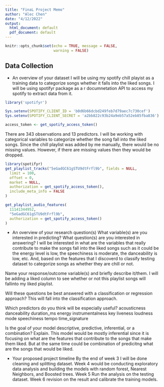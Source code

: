 ```yaml
---
title: "FinaL Project Memo"
author: "Alec Chen"
date: "4/12/2022"
output:
  html_document: default
  pdf_document: default
---
```


```r
knitr::opts_chunk$set(echo = TRUE, message = FALSE,
                      warning = FALSE)
```

## Data Collection
- An overview of your dataset
I will be using my spotify chill playist as a training data to categorize  songs whether it falls into the liked songs. I will be using spotifyr package as a r documnetation API to access my spotify to extract data from it. 
```r
library('spotifyr')
```

```r
Sys.setenv(SPOTIFY_CLIENT_ID = 'b0d6b66dcbd249feb7d79aec7c730cef')
Sys.setenv(SPOTIFY_CLIENT_SECRET = 'a2bb822c93b24a9eb57a52eb85fba836')

access_token <- get_spotify_access_token()
```
There are 343 observations and 13 predictors. I will be working with categorical variables to categorize whether the song fall into the liked songs. Since the chill playlist was added by me manually, there would be no missing values. However, if there are missing values then they would be dropped. 

```r
library(spotifyr)
get_playlist_tracks("5eGadGC61gSTU9dtFrfl9b", fields = NULL,
  limit = 100,
  offset = 0,
  market = NULL,
  authorization = get_spotify_access_token(),
  include_meta_info = FALSE
)
```

```r
get_playlist_audio_features(
  11141344952,
  "5eGadGC61gSTU9dtFrfl9b",
  authorization = get_spotify_access_token()
)
```

- An overview of your research question(s)
What variable(s) are you interested in predicting? What question(s) are you interested in answering?
I will be interested in what are the variables that really contribute to make the songs fall into the liked songs such as it could be the energy level is low, the speechiness is moderate, the danceability is low, etc. And, based on the features that I discoverd to classify testing dataset to categorize songs as whether they are chill or not. 

Name your response/outcome variable(s) and briefly describe it/them.
I will be adding a liked column to see whether or not this playlist songs will fallinto my liked playlist. 

Will these questions be best answered with a classification or regression approach?
This will fall into the classification approach. 

Which predictors do you think will be especially useful?
acousticness 
danceability 
duration_ms 
energy 
instrumentalness 
key 
liveness 
loudness 
mode 
speechiness 
tempo 
time_signature 

Is the goal of your model descriptive, predictive, inferential, or a combination? Explain.
This model would be mostly inferential since it is focusing on what are the features that contribute to the songs that make them liked. But at the same time could be combination of predicitng what are the songs that would be liked. 

- Your proposed project timeline
By the end of week 3 I will be done cleaning and splitting dataset.
Week 4 would be conducting exploratory data analysis and building the models with random forest, Nearest Neighbors, and Boosted trees. 
Week 5 Run the analysis on the testing dataset. 
Week 6 revision on the result and calibrate the training models. 